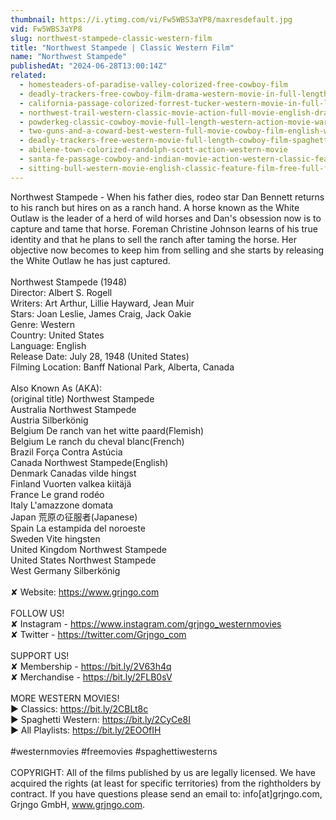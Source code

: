 ```yaml
---
thumbnail: https://i.ytimg.com/vi/Fw5WBS3aYP8/maxresdefault.jpg
vid: Fw5WBS3aYP8
slug: northwest-stampede-classic-western-film
title: "Northwest Stampede | Classic Western Film"
name: "Northwest Stampede"
publishedAt: "2024-06-28T13:00:14Z"
related:
  - homesteaders-of-paradise-valley-colorized-free-cowboy-film
  - deadly-trackers-free-cowboy-film-drama-western-movie-in-full-length
  - california-passage-colorized-forrest-tucker-western-movie-in-full-length
  - northwest-trail-western-classic-movie-action-full-movie-english-drama
  - powderkeg-classic-cowboy-movie-full-length-western-action-movie-war-english
  - two-guns-and-a-coward-best-western-full-movie-cowboy-film-english-wild-west
  - deadly-trackers-free-western-movie-full-length-cowboy-film-spaghetti-western-free-movie
  - abilene-town-colorized-randolph-scott-action-western-movie
  - santa-fe-passage-cowboy-and-indian-movie-action-western-classic-feature-film-in-full-length
  - sitting-bull-western-movie-english-classic-feature-film-free-full-flick-free-western-movies
---
```


Northwest Stampede - When his father dies, rodeo star Dan Bennett returns to his ranch but hires on as a ranch hand. A horse known as the White Outlaw is the leader of a herd of wild horses and Dan's obsession now is to capture and tame that horse. Foreman Christine Johnson learns of his true identity and that he plans to sell the ranch after taming the horse. Her objective now becomes to keep him from selling and she starts by releasing the White Outlaw he has just captured.<br />
<br />
Northwest Stampede (1948)<br />
Director: Albert S. Rogell<br />
Writers: Art Arthur, Lillie Hayward, Jean Muir<br />
Stars: Joan Leslie, James Craig, Jack Oakie<br />
Genre: Western<br />
Country: United States<br />
Language: English<br />
Release Date: July 28, 1948 (United States)<br />
Filming Location: Banff National Park, Alberta, Canada<br />
<br />
Also Known As (AKA):<br />
(original title) Northwest Stampede<br />
Australia Northwest Stampede<br />
Austria Silberkönig<br />
Belgium De ranch van het witte paard(Flemish)<br />
Belgium Le ranch du cheval blanc(French)<br />
Brazil Força Contra Astúcia<br />
Canada Northwest Stampede(English)<br />
Denmark Canadas vilde hingst<br />
Finland Vuorten valkea kiitäjä<br />
France Le grand rodéo<br />
Italy L'amazzone domata<br />
Japan 荒原の征服者(Japanese)<br />
Spain La estampida del noroeste<br />
Sweden Vite hingsten<br />
United Kingdom Northwest Stampede<br />
United States Northwest Stampede<br />
West Germany Silberkönig<br />
<br />
✘ Website: https://www.grjngo.com<br />
<br />
FOLLOW US!<br />
✘ Instagram - https://www.instagram.com/grjngo_westernmovies<br />
✘ Twitter - https://twitter.com/Grjngo_com<br />
<br />
SUPPORT US!<br />
✘ Membership - https://bit.ly/2V63h4q<br />
✘ Merchandise - https://bit.ly/2FLB0sV<br />
<br />
MORE WESTERN MOVIES! <br />
► Classics: https://bit.ly/2CBLt8c <br />
► Spaghetti Western: https://bit.ly/2CyCe8I <br />
► All Playlists: https://bit.ly/2EOOfIH <br />
<br />
#westernmovies #freemovies #spaghettiwesterns<br />
<br />
COPYRIGHT: All of the films published by us are legally licensed. We have acquired the rights (at least for specific territories) from the rightholders by contract. If you have questions please send an email to: info[at]grjngo.com, Grjngo GmbH, www.grjngo.com.